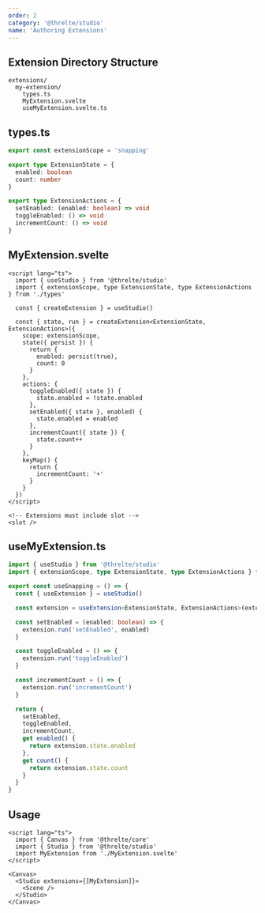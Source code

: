 ```yaml
---
order: 2
category: '@threlte/studio'
name: 'Authoring Extensions'
---
```


## Extension Directory Structure

```plaintext
extensions/
  my-extension/
    types.ts
    MyExtension.svelte
    useMyExtension.svelte.ts
```

## types.ts

```ts
export const extensionScope = 'snapping'

export type ExtensionState = {
  enabled: boolean
  count: number
}

export type ExtensionActions = {
  setEnabled: (enabled: boolean) => void
  toggleEnabled: () => void
  incrementCount: () => void
}
```

## MyExtension.svelte

```svelte
<script lang="ts">
  import { useStudio } from '@threlte/studio'
  import { extensionScope, type ExtensionState, type ExtensionActions } from './types'

  const { createExtension } = useStudio()

  const { state, run } = createExtension<ExtensionState, ExtensionActions>({
    scope: extensionScope,
    state({ persist }) {
      return {
        enabled: persist(true),
        count: 0
      }
    },
    actions: {
      toggleEnabled({ state }) {
        state.enabled = !state.enabled
      },
      setEnabled({ state }, enabled) {
        state.enabled = enabled
      },
      incrementCount({ state }) {
        state.count++
      }
    },
    keyMap() {
      return {
        incrementCount: '+'
      }
    }
  })
</script>

<!-- Extensions must include slot -->
<slot />
```

## useMyExtension.ts

```ts
import { useStudio } from '@threlte/studio'
import { extensionScope, type ExtensionState, type ExtensionActions } from './types'

export const useSnapping = () => {
  const { useExtension } = useStudio()

  const extension = useExtension<ExtensionState, ExtensionActions>(extensionScope)

  const setEnabled = (enabled: boolean) => {
    extension.run('setEnabled', enabled)
  }

  const toggleEnabled = () => {
    extension.run('toggleEnabled')
  }

  const incrementCount = () => {
    extension.run('incrementCount')
  }

  return {
    setEnabled,
    toggleEnabled,
    incrementCount,
    get enabled() {
      return extension.state.enabled
    },
    get count() {
      return extension.state.count
    }
  }
}
```

## Usage

```svelte
<script lang="ts">
  import { Canvas } from '@threlte/core'
  import { Studio } from '@threlte/studio'
  import MyExtension from './MyExtension.svelte'
</script>

<Canvas>
  <Studio extensions={[MyExtension]}>
    <Scene />
  </Studio>
</Canvas>
```
